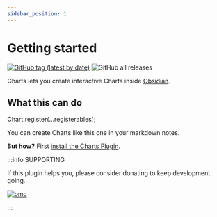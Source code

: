 ```yaml
---
sidebar_position: 1
---
```


# Getting started

[![GitHub tag (latest by date)](https://img.shields.io/github/v/tag/phibr0/obsidian-charts)](https://github.com/phibr0/obsidian-charts/releases)
![GitHub all releases](https://img.shields.io/github/downloads/phibr0/obsidian-charts/total)

Charts lets you create interactive Charts inside
[Obsidian](https://www.obsidian.md).

## What this can do

Chart.register(...registerables);

You can create Charts like this one in your markdown notes.

<div style={{ width: '50%' }}>
  <Bar
    datasetIdKey="id"
    data={{
      height: '10px',
      labels: ['Friday', 'Saturday', 'Sunday'],
      datasets: [
        {
          id: 1,
          label: 'Sleep',
          data: [6, 8, 9],
          backgroundColor: [
            'rgba(255, 99, 132, 0.2)',
            'rgba(54, 162, 235, 0.2)',
            'rgba(255, 206, 86, 0.2)',
          ],
          borderColor: [
            'rgba(255, 99, 132, 1)',
            'rgba(54, 162, 235, 1)',
            'rgba(255, 206, 86, 1)',
          ],
          borderWidth: 2,
        },
      ],
    }}
    options={{
      scales: {
        x: {
          grid: {
            color: 'rgba(128, 128, 128, 0.2)',
          },
        },
        y: {
          grid: {
            color: 'rgba(128, 128, 128, 0.2)',
          },
        },
      },
    }}
  />
</div>

**But how?** First [install the Charts Plugin](/installation).

:::info SUPPORTING

If this plugin helps you, please consider donating to keep development going.

[![bmc](https://img.buymeacoffee.com/button-api/?slug=phibr0&font_family=Inter&button_colour=FFDD00)](https://www.buymeacoffee.com/phibr0)

:::
